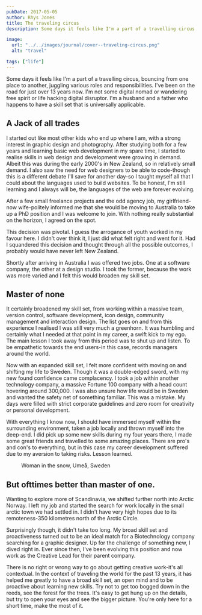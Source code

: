 ```yaml
---
pubDate: 2017-05-05
author: Rhys Jones
title: The traveling circus
description: Some days it feels like I'm a part of a travelling circus, bouncing from one place to another, juggling various roles and responsibilities.

image:
  url: "../../images/journal/cover--traveling-circus.png"
  alt: "travel"

tags: ["life"]
---
```


Some days it feels like I'm a part of a travelling circus, bouncing from one place to another, juggling various roles and responsibilities. I've been on the road for just over 13 years now. I'm not some digital nomad or wandering free spirit or life hacking digital disruptor. I'm a husband and a father who happens to have a skill set that is universally applicable.

## A Jack of all trades

I started out like most other kids who end up where I am, with a strong interest in graphic design and photography. After studying both for a few years and learning basic web development in my spare time, I started to realise skills in web design and development were growing in demand. Albeit this was during the early 2000's in New Zealand, so in relatively small demand. I also saw the need for web designers to be able to code-though this is a different debate I'll save for another day-so I taught myself all that I could about the languages used to build websites. To be honest, I'm still learning and I always will be, the languages of the web are forever evolving.

After a few small freelance projects and the odd agency job, my girlfriend-now wife-politely informed me that she would be moving to Australia to take up a PhD position and I was welcome to join. With nothing really substantial on the horizon, I agreed on the spot.

This decision was pivotal. I guess the arrogance of youth worked in my favour here. I didn't over think it, I just did what felt right and went for it. Had I squandered this decision and thought through all the possible outcomes, I probably would have never left New Zealand.

Shortly after arriving in Australia I was offered two jobs. One at a software company, the other at a design studio. I took the former, because the work was more varied and I felt this would broaden my skill set.

## Master of none

It certainly broadened my skill set, from working within a massive team, version control, software development, icon design, community management and interaction design. The list goes on and from this experience I realised I was still very much a greenhorn. It was humbling and certainly what I needed at that point in my career, a swift kick to my ego. The main lesson I took away from this period was to shut up and listen. To be empathetic towards the end users-in this case, records managers around the world.

Now with an expanded skill set, I felt more confident with moving on and shifting my life to Sweden. Though it was a double-edged sword, with my new found confidence came complacency. I took a job within another technology company, a massive Fortune 100 company with a head count hovering around 300,000. I was also unsure how life would be in Sweden and wanted the safety net of something familiar. This was a mistake. My days were filled with strict corporate guidelines and zero room for creativity or personal development.

With everything I know now, I should have immersed myself within the surrounding environment, taken a job locally and thrown myself into the deep-end. I did pick up some new skills during my four years there, I made some great friends and travelled to some amazing places. There are pro's and con's to everything, but in this case my career development suffered due to my aversion to taking risks. Lesson learned.

<figure class="-mx-4 lg:-mx-8 bg-gray-100">
    <MDXimage alt="Woman in the snow, Umeå, Sweden" imagePath="/src/images/journal/woman-snow-sweden.jpg" width={880} height={481} widths={[320, 640, 960]} />
    <figcaption class="bg-yellow-50 text-xs">Woman in the snow, Umeå, Sweden</figcaption>
</figure>

## But ofttimes better than master of one.

Wanting to explore more of Scandinavia, we shifted further north into Arctic Norway. I left my job and started the search for work locally in the small arctic town we had settled in. I didn't have very high hopes due to its remoteness-350 kilometres north of the Arctic Circle.

Surprisingly though, it didn't take too long. My broad skill set and proactiveness turned out to be an ideal match for a Biotechnology company searching for a graphic designer. Up for the challenge of something new, I dived right in. Ever since then, I've been evolving this position and now work as the Creative Lead for their parent company.

There is no right or wrong way to go about getting creative work-it's all contextual. In the context of traveling the world for the past 13 years, it has helped me greatly to have a broad skill set, an open mind and to be proactive about learning new skills. Try not to get too bogged down in the reeds, see the forest for the trees. It's easy to get hung up on the details, but try to open your eyes and see the bigger picture. You're only here for a short time, make the most of it.
